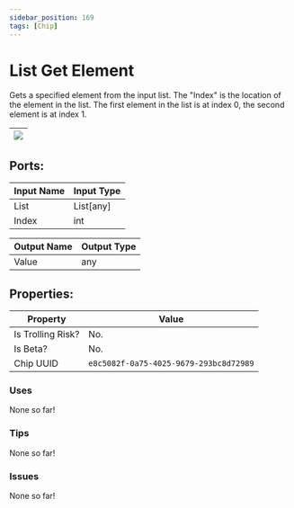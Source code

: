 ```yaml
---
sidebar_position: 169
tags: [Chip]
---
```


# List Get Element


Gets a specified element from the input list. The "Index" is the location of the element in the list. The first element in the list is at index 0, the second element is at index 1.

| ![](https://images-ext-2.discordapp.net/external/MPmIaQzlEPmgGWlgi-WxBBXt0Bjv_zWPkg1y1f_sy3s/https/www.recroomcircuits.com/image/circuit/absolute-value?width=206&height=108) |
|-----|

## Ports:

| Input Name | Input Type |
|-----------|-----------|
| List | List[any] |
| Index | int |

| Output Name | Output Type |
|-----------|-----------|
| Value | any |

## Properties:

| Property  | Value |
|-------------------|-----------|
| Is Trolling Risk? | No. |
| Is Beta? | No. |
| Chip UUID | `e8c5082f-0a75-4025-9679-293bc8d72989` |

### Uses

None so far!

### Tips

None so far!

### Issues

None so far!